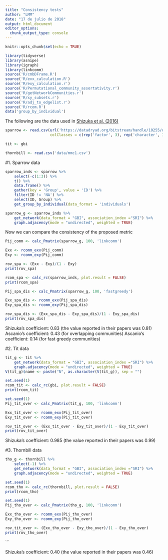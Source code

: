---
title: "Consistency tests"
author: "LMM"
date: "17 de julio de 2018"
output: html_document
editor_options:
  chunk_output_type: console
---

```{r setup, include=FALSE}
knitr::opts_chunk$set(echo = TRUE)
```

```{r libraries}
library(tidyverse)
library(asnipe)
library(igraph)
library(linkcomm)
source('R/cmbDFrame.R')
source('R/exx_calculation.R')
source('R/exy_calculation.r')
source('R/Permutational_community_assortativity.r')
source('R/getNetworkCommunities.r')
source('R/xy_subsets.r')
source('R/adj_to_edgelist.r')
source('R/rcom.R')
data('group_by_individual')
```

The following are the data used in [Shizuka et al. (2016)](https://www.sciencedirect.com/science/article/pii/S0003347215004480?via%3Dihub)

```{r original datasets}
sparrow <- read.csv(url('https://datadryad.org/bitstream/handle/10255/dryad.63926/Flock_Season3_Dryad.csv'), na.strings = c('NA', ' ', ''),
                    colClasses = c(rep('factor', 3), rep('character', 10)))

tit <- gbi

thornbill <- read.csv('data/mmc1.csv')
```

#1. Sparrow data

```{r sparrow data}
sparrow_inds <- sparrow %>%
    select(-c(1:3)) %>%
    t() %>%
    data.frame() %>%
    gather(key = 'Group', value = 'ID') %>%
    filter(ID != 'NA') %>%
    select(ID, Group) %>%
    get_group_by_individual(data_format = 'individuals')
```

```{r sparrow graph}
sparrow_g <- sparrow_inds %>%
    get_network(data_format = "GBI", association_index ="SRI") %>%
    graph.adjacency(mode = "undirected", weighted = TRUE)
```

Now we can compare the consistency of the proposed metric

```{r sparrows rov}
Pij_comm <- calc_Pmatrix(sparrow_g, 100, 'linkcomm')

Exx <- rcomm_exx(Pij_comm)
Exy <- rcomm_exy(Pij_comm)

rov_spa <- (Exx - Exy)/(1 - Exy)
print(rov_spa)
```

```{r sparrows rcom}
rcom_spa <- calc_rc(sparrow_inds, plot.result = FALSE)
print(rcom_spa)
```

```{r sparrows rov discrete}
Pij_spa_dis <- calc_Pmatrix(sparrow_g, 100, 'fastgreedy')

Exx_spa_dis <- rcomm_exx(Pij_spa_dis)
Exy_spa_dis <- rcomm_exy(Pij_spa_dis)

rov_spa_dis <- (Exx_spa_dis - Exy_spa_dis)/(1 - Exy_spa_dis)
print(rov_spa_dis)
```


Shizuka’s coefficient: 0.83 (the value reported in their papers was 0.81)
Ascanio’s coefficient: 0.43 (for overlapping communities)
Ascanio’s coefficient: 0.14 (for fast greedy communities)

#2. Tit data

```{r tits graph}
tit_g <- tit %>%
    get_network(data_format = "GBI", association_index ="SRI") %>%
    graph.adjacency(mode = "undirected", weighted = TRUE)
V(tit_g)$name <- paste("N", as.character(V(tit_g)), sep = "")
```

```{r tits rcom}
set.seed(1)
rcom_tit <- calc_rc(gbi, plot.result = FALSE)
print(rcom_tit)
```

```{r tits rov linkcomm}
set.seed(1)
Pij_tit_over <- calc_Pmatrix(tit_g, 100, 'linkcomm')

Exx_tit_over <- rcomm_exx(Pij_tit_over)
Exy_tit_over <- rcomm_exy(Pij_tit_over)

rov_tit_over <- (Exx_tit_over - Exy_tit_over)/(1 - Exy_tit_over)
print(rov_tit_over)
```


Shizuka’s coefficient: 0.985 (the value reported in their papers was 0.99)

#3. Thornbill data

```{r thornbill graph}
tho_g <- thornbill %>%
    select(-1) %>%
    get_network(data_format = "GBI", association_index ="SRI") %>%
    graph.adjacency(mode = "undirected", weighted = TRUE)
```

```{r thornbill rcom}
set.seed(1)
rcom_tho <- calc_rc(thornbill, plot.result = FALSE)
print(rcom_tho)
```

```{r thornbill linkcomm}
set.seed(1)
Pij_tho_over <- calc_Pmatrix(tho_g, 100, 'linkcomm')

Exx_tho_over <- rcomm_exx(Pij_tho_over)
Exy_tho_over <- rcomm_exy(Pij_tho_over)

rov_tit_over <- (Exx_tho_over - Exy_tho_over)/(1 - Exy_tho_over)
print(rov_tho_over)
```
```


Shizuka’s coefficient: 0.40 (the value reported in their papers was 0.46)
